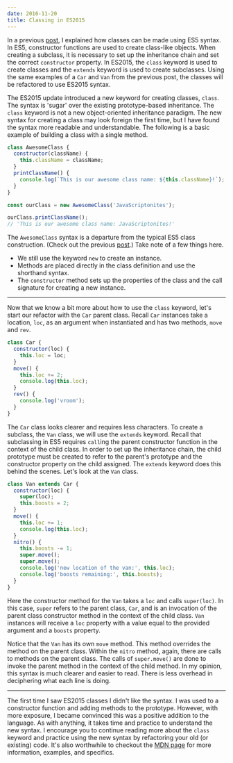 ```yaml
---
date: 2016-11-20
title: Classing in ES2015
---
```


In a previous [post](/blog/classing-in-es5/), I explained how classes can be made using ES5 syntax. In ES5, constructor functions are used to create class-like objects. When creating a subclass, it is necessary to set up the inheritance chain and set the correct `constructor` property. In ES2015, the `class` keyword is used to create classes and the `extends` keyword is used to create subclasses. Using the same examples of a `Car` and `Van` from the previous post, the classes will be refactored to use ES2015 syntax.

The ES2015 update introduced a new keyword for creating classes, `class`. The syntax is 'sugar' over the existing prototype-based inheritance. The `class` keyword is not a new object-oriented inheritance paradigm. The new syntax for creating a class may look foreign the first time, but I have found the syntax more readable and understandable. The following is a basic example of building a class with a single method.

```javascript
class AwesomeClass {
  constructor(className) {
    this.className = className;
  }
  printClassName() {
    console.log(`This is our awesome class name: ${this.className}!`);
  }
}

const ourClass = new AwesomeClass('JavaScriptonites');

ourClass.printClassName();
// 'This is our awesome class name: JavaScriptonites!'
```

The `AwesomeClass` syntax is a departure from the typical ES5 class construction. (Check out the previous [post](/blog/classing-in-es5/).) Take note of a few things here.

- We still use the keyword `new` to create an instance.
- Methods are placed directly in the class definition and use the shorthand syntax.
- The `constructor` method sets up the properties of the class and the call signature for creating a new instance.

---

Now that we know a bit more about how to use the `class` keyword, let's start our refactor with the `Car` parent class. Recall `Car` instances take a location, `loc`, as an argument when instantiated and has two methods, `move` and `rev`.

```javascript
class Car {
  constructor(loc) {
    this.loc = loc;
  }
  move() {
    this.loc += 2;
    console.log(this.loc);
  }
  rev() {
    console.log('vroom');
  }
}
```

The `Car` class looks clearer and requires less characters. To create a subclass, the `Van` class, we will use the `extends` keyword. Recall that subclassing in ES5 requires `call`ing the parent constructor function in the context of the child class. In order to set up the inheritance chain, the child prototype must be created to refer to the parent's prototype and the constructor property on the child assigned. The `extends` keyword does this behind the scenes. Let's look at the `Van` class.

```javascript
class Van extends Car {
  constructor(loc) {
    super(loc);
    this.boosts = 2;
  }
  move() {
    this.loc += 1;
    console.log(this.loc);
  }
  nitro() {
    this.boosts -= 1;
    super.move();
    super.move();
    console.log('new location of the van:', this.loc);
    console.log('boosts remaining:', this.boosts);
  }
}
```

Here the constructor method for the `Van` takes a `loc` and calls `super(loc)`. In this case, `super` refers to the parent class, `Car`, and is an invocation of the parent class constructor method in the context of the child class. `Van` instances will receive a `loc` property with a value equal to the provided argument and a `boosts` property.

Notice that the `Van` has its own `move` method. This method overrides the method on the parent class. Within the `nitro` method, again, there are calls to methods on the parent class. The calls of `super.move()` are done to invoke the parent method in the context of the child method. In my opinion, this syntax is much clearer and easier to read. There is less overhead in deciphering what each line is doing.

---

The first time I saw ES2015 classes I didn't like the syntax. I was used to a constructor function and adding methods to the prototype. However, with more exposure, I became convinced this was a positive addition to the language. As with anything, it takes time and practice to understand the new syntax. I encourage you to continue reading more about the `class` keyword and practice using the new syntax by refactoring your old (or existing) code. It's also worthwhile to checkout the [MDN page](https://developer.mozilla.org/en-US/docs/Web/JavaScript/Reference/Classes) for more information, examples, and specifics.
